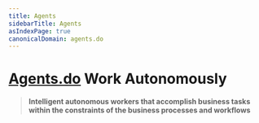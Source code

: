 ```yaml
---
title: Agents
sidebarTitle: Agents
asIndexPage: true
canonicalDomain: agents.do
---
```


# [Agents.do](https://agents.do) Work Autonomously

> **Intelligent autonomous workers that accomplish business tasks within the constraints of the business processes and workflows**
